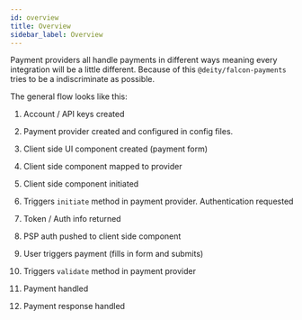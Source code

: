 ```yaml
---
id: overview
title: Overview
sidebar_label: Overview
---
```


Payment providers all handle payments in different ways meaning every integration will be a little different. Because of this `@deity/falcon-payments` tries to be a indiscriminate as possible.

The general flow looks like this:


1. <HighlightFlag text="Payment Provider" /> Account / API keys created

2. <HighlightFlag type="server" /> Payment provider created and configured in config files.

3. <HighlightFlag type="client" /> Client side UI component created (payment form)

4. <HighlightFlag type="client" /> Client side component mapped to provider

5. <HighlightFlag type="client" /> Client side component initiated

6. <HighlightFlag type="server" /> Triggers `initiate` method in payment provider. Authentication requested

7. <HighlightFlag text="Payment Provider" /> Token / Auth info returned

8. <HighlightFlag type="server" /> PSP auth pushed to client side component

9. <HighlightFlag type="client" /> User triggers payment (fills in form and submits)

10. <HighlightFlag type="server" /> Triggers `validate` method in payment provider

11. <HighlightFlag text="Payment Provider" /> Payment handled

12. <HighlightFlag type="server" /> Payment response handled
